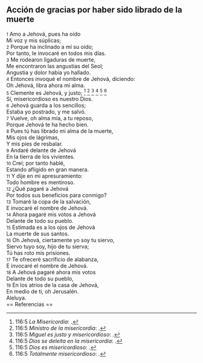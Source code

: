 == Acción de gracias por haber sido librado de la muerte ==

{{anchor|1}} <small>1</small> Amo a Jehová, pues ha oído<br>
Mi voz y mis súplicas;<br>
{{anchor|2}} <small>2</small> Porque ha inclinado a mí su oído;<br>
Por tanto, le invocaré en todos mis días.<br>
{{anchor|3}} <small>3</small> Me rodearon ligaduras de muerte,<br>
Me encontraron las angustias del Seol;<br>
Angustia y dolor había yo hallado.<br>
{{anchor|4}} <small>4</small> Entonces invoqué el nombre de Jehová, diciendo:<br>
Oh Jehová, libra ahora mi alma.<br>
{{anchor|5}} <small>5</small> Clemente es Jehová, y justo; <ref>116:5 ''La Misericordia'': {{lib|LU|131|10|6}}.</ref> <ref>116:5 ''Ministro de la misericordia'': {{lib|LU|6|3|2}}.</ref> <ref>116:5 ''Miguel es justo y misericordioso'': {{lib|LU|119|2|6}}.</ref> <ref>116:5 ''Dios se deleita en la misericordia'': {{lib|LU|143|1|6}}.</ref> <ref>116:5 ''Dios es misericordioso'': {{lib|LU|2|5|7}}.</ref> <ref>116:5 ''Totalmente misericordioso'': {{lib|LU|142|3|7}}.</ref><br>
Sí, misericordioso es nuestro Dios.<br>
{{anchor|6}} <small>6</small> Jehová guarda a los sencillos;<br>
Estaba yo postrado, y me salvó.<br>
{{anchor|7}} <small>7</small> Vuelve, oh alma mía, a tu reposo,<br>
Porque Jehová te ha hecho bien.<br>
{{anchor|8}} <small>8</small> Pues tú has librado mi alma de la muerte,<br>
Mis ojos de lágrimas,<br>
Y mis pies de resbalar.<br>
{{anchor|9}} <small>9</small> Andaré delante de Jehová<br>
En la tierra de los vivientes.<br>
{{anchor|10}} <small>10</small> Creí; por tanto hablé,<br>
Estando afligido en gran manera.<br>
{{anchor|11}} <small>11</small> Y dije en mi apresuramiento:<br>
Todo hombre es mentiroso.<br>
{{anchor|12}} <small>12</small> ¿Qué pagaré a Jehová<br>
Por todos sus beneficios para conmigo?<br>
{{anchor|13}} <small>13</small> Tomaré la copa de la salvación,<br>
E invocaré el nombre de Jehová.<br>
{{anchor|14}} <small>14</small> Ahora pagaré mis votos a Jehová<br>
Delante de todo su pueblo.<br>
{{anchor|15}} <small>15</small> Estimada es a los ojos de Jehová<br>
La muerte de sus santos.<br>
{{anchor|16}} <small>16</small> Oh Jehová, ciertamente yo soy tu siervo,<br>
Siervo tuyo soy, hijo de tu sierva;<br>
Tú has roto mis prisiones.<br>
{{anchor|17}} <small>17</small> Te ofreceré sacrificio de alabanza,<br>
E invocaré el nombre de Jehová.<br>
{{anchor|18}} <small>18</small> A Jehová pagaré ahora mis votos<br>
Delante de todo su pueblo,<br>
{{anchor|19}} <small>19</small> En los atrios de la casa de Jehová,<br>
En medio de ti, oh Jerusalén.<br>
Aleluya.<br>
== Referencias ==

<references />
